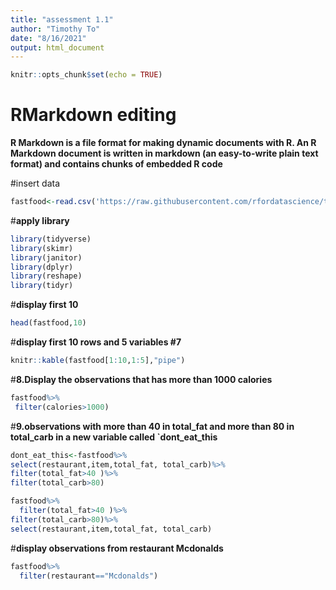 ```yaml
---
title: "assessment 1.1"
author: "Timothy To"
date: "8/16/2021"
output: html_document
---
```


```r
knitr::opts_chunk$set(echo = TRUE)
```

# **RMarkdown editing**
**R Markdown is a file format for making dynamic documents with R. An R Markdown document is written in markdown (an easy-to-write plain text format) and contains chunks of embedded R code**

#insert data
```r
fastfood<-read.csv('https://raw.githubusercontent.com/rfordatascience/tidytuesday/master/data/2018/2018-09-04/fastfood_calories.csv')
```

#**apply library**
```r
library(tidyverse)
library(skimr)
library(janitor)
library(dplyr)
library(reshape)
library(tidyr)
```

#**display first 10**
```r
head(fastfood,10)
```

#**display first 10 rows and 5 variables #7**
```r
knitr::kable(fastfood[1:10,1:5],"pipe")

```

#**8.Display the observations that has more than 1000 calories**
```r
fastfood%>%
 filter(calories>1000)
```

#**9.observations with more than 40 in total_fat and more than 80 in total_carb in a new variable called `dont_eat_this**
```r
dont_eat_this<-fastfood%>%
select(restaurant,item,total_fat, total_carb)%>%
filter(total_fat>40 )%>%
filter(total_carb>80)
```

```r
fastfood%>%
  filter(total_fat>40 )%>%
filter(total_carb>80)%>%
select(restaurant,item,total_fat, total_carb)

```
#**display observations from restaurant Mcdonalds**
```r
fastfood%>%
  filter(restaurant=="Mcdonalds")
```